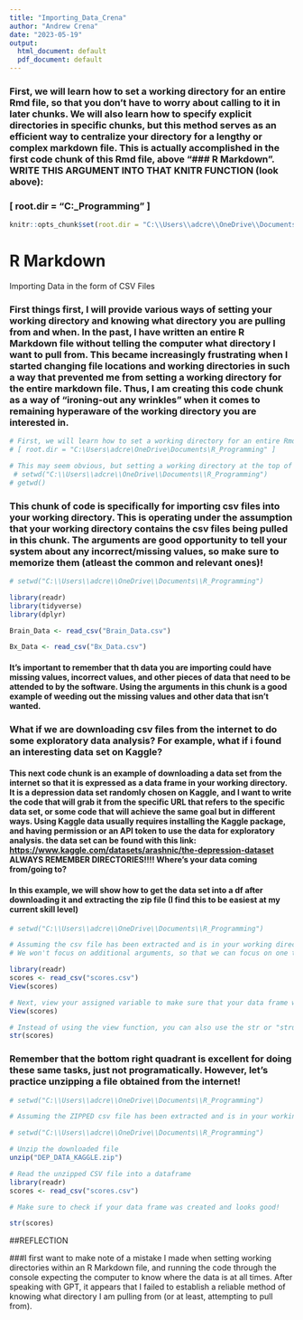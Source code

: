 ---
title: "Importing_Data_Crena"
author: "Andrew Crena"
date: "2023-05-19"
output:
  html_document: default
  pdf_document: default
---

### First, we will learn how to set a working directory for an entire Rmd file, so that you don't have to worry about calling to it in later chunks. We will also learn how to specify explicit directories in specific chunks, but this method serves as an efficient way to centralize your directory for a lengthy or complex markdown file. This is actually accomplished in the first code chunk of this Rmd file, above "\### R Markdown". WRITE THIS ARGUMENT INTO THAT KNITR FUNCTION (look above):

### [ root.dir = "C:\Users\adcre\OneDrive\Documents\R\_Programming" ]

```{r setup, include = TRUE}
knitr::opts_chunk$set(root.dir = "C:\\Users\\adcre\\OneDrive\\Documents\\R_Programming", echo = TRUE)
```

# R Markdown

Importing Data in the form of CSV Files

### First things first, I will provide various ways of setting your working directory and knowing what directory you are pulling from and when. In the past, I have written an entire R Markdown file without telling the computer what directory I want to pull from. This became increasingly frustrating when I started changing file locations and working directories in such a way that prevented me from setting a working directory for the entire markdown file. Thus, I am creating this code chunk as a way of "ironing-out any wrinkles" when it comes to remaining hyperaware of the working directory you are interested in.

```{r working directory, echo = TRUE}

# First, we will learn how to set a working directory for an entire Rmd file, so that you don't have to worry about calling to it in later chunks. We will also learn how to specify explicit directories in specific chunks, but this method serves as an efficient way to centralize your directory for a lengthy or complex markdown file. This is actually accomplished in the first code chunk of this Rmd file, above "### R Markdown". WRITE THIS ARGUMENT INTO THAT KNITR FUNCTION (look above):
# [ root.dir = "C:\Users\adcre\OneDrive\Documents\R_Programming" ]

# This may seem obvious, but setting a working directory at the top of a specific code chunk will allow the computer to know what directory you would like to pull from in a specific code chunk. When making a markdown file. Ideally, this line of code would be at the top of your code chunk, before any functions need to interact beyond the console.
 # setwd("C:\\Users\\adcre\\OneDrive\\Documents\\R_Programming")
# getwd()
```

### This chunk of code is specifically for importing csv files into your working directory. This is operating under the assumption that your working directory contains the csv files being pulled in this chunk. The arguments are good opportunity to tell your system about any incorrect/missing values, so make sure to memorize them (atleast the common and relevant ones)!

```{r library, echo = FALSE}

# setwd("C:\\Users\\adcre\\OneDrive\\Documents\\R_Programming")

library(readr)
library(tidyverse)
library(dplyr)

Brain_Data <- read_csv("Brain_Data.csv")

Bx_Data <- read_csv("Bx_Data.csv")
```

#### It's important to remember that th data you are importing could have missing values, incorrect values, and other pieces of data that need to be attended to by the software. Using the arguments in this chunk is a good example of weeding out the missing values and other data that isn't wanted.

### What if we are downloading csv files from the internet to do some exploratory data analysis? For example, what if i found an interesting data set on Kaggle?

#### This next code chunk is an example of downloading a data set from the internet so that it is expressed as a data frame in your working directory. It is a depression data set randomly chosen on Kaggle, and I want to write the code that will grab it from the specific URL that refers to the specific data set, or some code that will achieve the same goal but in different ways. Using Kaggle data usually requires installing the Kaggle package, and having permission or an API token to use the data for exploratory analysis. the data set can be found with this link: <https://www.kaggle.com/datasets/arashnic/the-depression-dataset> ALWAYS REMEMBER DIRECTORIES!!!! Where's your data coming from/going to?

#### In this example, we will show how to get the data set into a df after downloading it and extracting the zip file (I find this to be easiest at my current skill level)

```{r csv files, echo = TRUE}

# setwd("C:\\Users\\adcre\\OneDrive\\Documents\\R_Programming")

# Assuming the csv file has been extracted and is in your working directory....
# We won't focus on additional arguments, so that we can focus on one thing at a time

library(readr)
scores <- read_csv("scores.csv")
View(scores)

# Next, view your assigned variable to make sure that your data frame was made properly
View(scores)

# Instead of using the view function, you can also use the str or "structure" function, which will give you a shorter but more descriptive output of the entire data set
str(scores)

```

### Remember that the bottom right quadrant is excellent for doing these same tasks, just not programatically. However, let's practice unzipping a file obtained from the internet!

```{r unzip, echo=FALSE}

# setwd("C:\\Users\\adcre\\OneDrive\\Documents\\R_Programming")

# Assuming the ZIPPED csv file has been extracted and is in your working directory....

# setwd("C:\\Users\\adcre\\OneDrive\\Documents\\R_Programming")

# Unzip the downloaded file
unzip("DEP_DATA_KAGGLE.zip")

# Read the unzipped CSV file into a dataframe
library(readr)
scores <- read_csv("scores.csv")

# Make sure to check if your data frame was created and looks good!

str(scores)
```

##REFLECTION

###I first want to make note of a mistake I made when setting working directories within an R Markdown file, and running the code through the console expecting the computer to know where the data is at all times. After speaking with GPT, it appears that I failed to establish a reliable method of knowing what directory I am pulling from (or at least, attempting to pull from).
